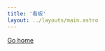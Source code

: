 ```yaml
---
title: '看板'
layout: ../layouts/main.astro
---
```



<Kanban clinet:only='react'/>

<div class="grid place-items-center h-screen content-center">
 <a
  href="/"
  class="p-4 underline hover:text-purple-500 transition-colors ease-in-out duration-200"
 >
  Go home
 </a>
</div>
